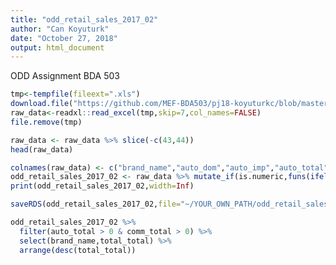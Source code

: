 ---
title: "odd_retail_sales_2017_02"
author: "Can Koyuturk"
date: "October 27, 2018"
output: html_document
---

ODD Assignment BDA 503

```{r}
tmp<-tempfile(fileext=".xls")
download.file("https://github.com/MEF-BDA503/pj18-koyuturkc/blob/master/odd_retail_sales_2017_02.xls?raw=true",destfile=tmp)
raw_data<-readxl::read_excel(tmp,skip=7,col_names=FALSE)
file.remove(tmp)
```

```{r}
raw_data <- raw_data %>% slice(-c(43,44))
head(raw_data)
```
```{r}
colnames(raw_data) <- c("brand_name","auto_dom","auto_imp","auto_total","comm_dom","comm_imp","comm_total","total_dom","total_imp","total_total")
odd_retail_sales_2017_02 <- raw_data %>% mutate_if(is.numeric,funs(ifelse(is.na(.),0,.))) %>% mutate(year=2017,month=2)
print(odd_retail_sales_2017_02,width=Inf)
```

```{r}
saveRDS(odd_retail_sales_2017_02,file="~/YOUR_OWN_PATH/odd_retail_sales_2017_02.rds")
```

```{r}
odd_retail_sales_2017_02 %>% 
  filter(auto_total > 0 & comm_total > 0) %>%
  select(brand_name,total_total) %>%
  arrange(desc(total_total))
```




